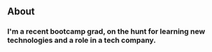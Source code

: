 ## About

### I'm a recent bootcamp grad, on the hunt for learning new technologies and a role in a tech company.